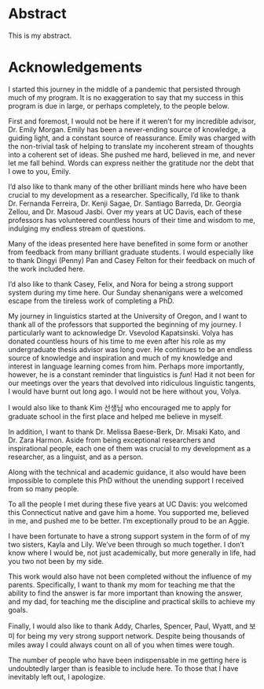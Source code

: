 # Abstract {#sec-abstract .unnumbered}

This is my abstract.

# Acknowledgements {#sec-acknowledgements .unnumbered}

I started this journey in the middle of a pandemic that persisted through much of my program. It is no exaggeration to say that my success in this program is due in large, or perhaps completely, to the people below.

First and foremost, I would not be here if it weren’t for my incredible advisor, Dr. Emily Morgan. Emily has been a never-ending source of knowledge, a guiding light, and a constant source of reassurance. Emily was charged with the non-trivial task of helping to translate my incoherent stream of thoughts into a coherent set of ideas. She pushed me hard, believed in me, and never let me fall behind. Words can express neither the gratitude nor the debt that I owe to you, Emily.

I’d also like to thank many of the other brilliant minds here who have been crucial to my development as a researcher. Specifically, I’d like to thank Dr. Fernanda Ferreira, Dr. Kenji Sagae, Dr. Santiago Barreda, Dr. Georgia Zellou, and Dr. Masoud Jasbi. Over my years at UC Davis, each of these professors has volunteered countless hours of their time and wisdom to me, indulging my endless stream of questions.

Many of the ideas presented here have benefited in some form or another from feedback from many brilliant graduate students. I would especially like to thank Dingyi (Penny) Pan and Casey Felton for their feedback on much of the work included here.

I’d also like to thank Casey, Felix, and Nora for being a strong support system during my time here. Our Sunday shenanigans were a welcomed escape from the tireless work of completing a PhD.

My journey in linguistics started at the University of Oregon, and I want to thank all of the professors that supported the beginning of my journey. I particularly want to acknowledge Dr. Vsevolod Kapatsinski. Volya has donated countless hours of his time to me even after his role as my undergraduate thesis advisor was long over. He continues to be an endless source of knowledge and inspiration and much of my knowledge and interest in language learning comes from him. Perhaps more importantly, however, he is a constant reminder that linguistics is *fun*! Had it not been for our meetings over the years that devolved into ridiculous linguistic tangents, I would have burnt out long ago. I would not be here without you, Volya.

I would also like to thank Kim 선생님 who encouraged me to apply for graduate school in the first place and helped me believe in myself.

In addition, I want to thank Dr. Melissa Baese-Berk, Dr. Misaki Kato, and Dr. Zara Harmon. Aside from being exceptional researchers and inspirational people, each one of them was crucial to my development as a researcher, as a linguist, and as a person.

Along with the technical and academic guidance, it also would have been impossible to complete this PhD without the unending support I received from so many people.

To all the people I met during these five years at UC Davis: you welcomed this Connecticut native and gave him a home. You supported me, believed in me, and pushed me to be better. I'm exceptionally proud to be an Aggie.

I have been fortunate to have a strong support system in the form of of my two sisters, Kayla and Lily. We’ve been through so much together. I don’t know where I would be, not just academically, but more generally in life, had you two not been by my side.

This work would also have not been completed without the influence of my parents. Specifically, I want to thank my mom for teaching me that the ability to find the answer is far more important than knowing the answer, and my dad, for teaching me the discipline and practical skills to achieve my goals.

Finally, I would also like to thank Addy, Charles, Spencer, Paul, Wyatt, and 보미 for being my very strong support network. Despite being thousands of miles away I could always count on all of you when times were tough.

The number of people who have been indispensable in me getting here is undoubtedly larger than is feasible to include here. To those that I have inevitably left out, I apologize.
